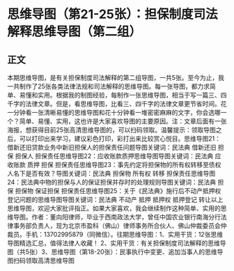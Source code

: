 # 思维导图（第21-25张）：担保制度司法解释思维导图（第二组）
## 正文
本期思维导图，是有关担保制度司法解释的第二组导图，一共5张。至今为止，我一共制作了25张各类法律法规和司法解释的思维导图。每一张导图，都力求简单、易懂和实用。根据我的制图经验，每制作一张思维导图，相当于写一篇三、四千字的法律文章。但是，看思维导图，比看三、四千字的法律文章更节省时间。花一分钟看一张清晰易懂的思维导图和花十分钟看一堆密密麻麻的文字，你会选哪一个？简单、易懂、实用，这也许是大家喜欢导图的主要原因。注：文章后面有一张海报，想获得目前25张高清思维导图的，可以扫码领取。温馨提示：领取导图之后，可以打印出来学习，建议彩色打印，彩打出来比较赏心悦目。思维导图21：借新还旧贷款业务中新旧担保人的担保责任问题导图关键词：民法典 借新还旧 担保 担保人 担保责任思维导图22：应收账款质押思维导图导图关键词：民法典 应收账款 质押 担保 担保责任思维导图23：事先约定将担保物的所有权转移至债权人名下是否有效？导图关键词：民法典 担保物 所有权 转移 担保责任思维导图24：民法典中物的担保与人的保证担保并存时的处理规则导图关键词：民法典 担保 担保物 保证担保 担保责任思维导图25：关于《民法典》施行后不动产抵押权登记问题的思维导图导图关键词：民法典 不动产 抵押 抵押权 抵押登记 转让以上思维导图，欢迎大家批评指正。如果大家喜欢，我会继续制作这种简单、实用的思维导图。作者：董向阳律师，毕业于西南政法大学，曾任中国农业银行南海分行法律事务部负责人，现为北京市盈科（佛山）律师事务所合伙人、佛山仲裁委员会仲裁员。手机：13702995879（同微信）。往期思维导图：1、实用干货：12张思维导图精选汇总，值得法律人收藏！ 2、实用干货：有关担保制度司法解释的思维导图（共5张）3、思维导图（第18-20张）：民事执行中变更、追加当事人的思维导图扫码领取高清思维导图